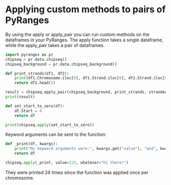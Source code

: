 # Applying custom methods to pairs of PyRanges

By using the apply or apply_pair you can run custom methods on the dataframes in
your PyRanges. The apply function takes a single dataframe, while the apply_pair
takes a pair of dataframes.

```python
import pyranges as pr
chipseq = pr.data.chipseq()
chipseq_background = pr.data.chipseq_background()

def print_strands(df1, df2):
    print(df1.Chromosome.iloc[0], df1.Strand.iloc[0], df2.Strand.iloc[0])
    return df1.head(5)

result = chipseq.apply_pair(chipseq_background, print_strands, strandedness="opposite")
print(result)
```


```python
def set_start_to_zero(df):
    df.Start = 0
    return df

print(chipseq.apply(set_start_to_zero))
```

Keyword arguments can be sent to the function:

```python
def _print(df, kwargs):
    print("My keyword arguments were:", kwargs.get("value"), "and", kwargs.get("whatever"))
    return df

chipseq.apply(_print, value=123, whatever="hi there!")
```

They were printed 24 times since the function was applied once per chromosome.